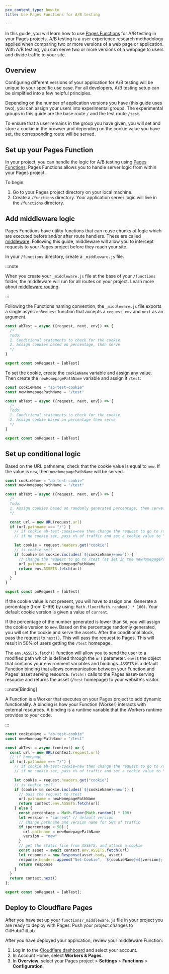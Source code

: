 ```yaml
---
pcx_content_type: how-to
title: Use Pages Functions for A/B testing

---
```


In this guide, you will learn how to use [Pages Functions](/pages/functions/) for A/B testing in your Pages projects. A/B testing is a user experience research methodology applied when comparing two or more versions of a web page or application. With A/B testing, you can serve two or more versions of a webpage to users and divide traffic to your site.

## Overview

Configuring different versions of your application for A/B testing will be unique to your specific use case. For all developers, A/B testing setup can be simplified into a few helpful principles.

Depending on the number of application versions you have (this guide uses two), you can assign your users into experimental groups. The experimental groups in this guide are the base route `/` and the test route `/test`.

To ensure that a user remains in the group you have given, you will set and store a cookie in the browser and depending on the cookie value you have set, the corresponding route will be served.

## Set up your Pages Function

In your project, you can handle the logic for A/B testing using [Pages Functions](/pages/functions/). Pages Functions allows you to handle server logic from within your Pages project.

To begin:

1. Go to your Pages project directory on your local machine.
2. Create a `/functions` directory. Your application server logic will live in the `/functions` directory.

## Add middleware logic

Pages Functions have utility functions that can reuse chunks of logic which are executed before and/or after route handlers. These are called [middleware](/pages/functions/middleware/). Following this guide, middleware will allow you to intercept requests to your Pages project before they reach your site.

In your `/functions` directory, create a `_middleware.js` file.

:::note


When you create your `_middleware.js` file at the base of your `/functions` folder, the middleware will run for all routes on your project. Learn more about [middleware routing](/pages/functions/middleware/).


:::

Following the Functions naming convention, the `_middleware.js` file exports a single async `onRequest` function that accepts a `request`, `env` and `next` as an argument.

```js
const abTest = async ({request, next, env}) => {
  /*
  Todo:
  1. Conditional statements to check for the cookie
  2. Assign cookies based on percentage, then serve
  */
}

export const onRequest = [abTest]
```

To set the cookie, create the `cookieName` variable and assign any value. Then create the `newHomepagePathName` variable and assign it `/test`:

```js null {1,2}
const cookieName = "ab-test-cookie"
const newHomepagePathName = "/test"

const abTest = async ({request, next, env}) => {
  /*
  Todo:
  1. Conditional statements to check for the cookie
  2. Assign cookie based on percentage then serve
  */
}

export const onRequest = [abTest]
```

## Set up conditional logic

Based on the URL pathname, check that the cookie value is equal to `new`. If the value is `new`, then `newHomepagePathName` will be served.

```js null {7,8,9,10,11,12,13,14,15,16,17,18,19}
const cookieName = "ab-test-cookie"
const newHomepagePathName = "/test"

const abTest = async ({request, next, env}) => {
  /*
  Todo:
  1. Assign cookies based on randomly generated percentage, then serve
  */

  const url = new URL(request.url)
  if (url.pathname === "/") {
    // if cookie ab-test-cookie=new then change the request to go to /test
    // if no cookie set, pass x% of traffic and set a cookie value to "current" or "new"

    let cookie = request.headers.get("cookie")
    // is cookie set?
    if (cookie && cookie.includes(`${cookieName}=new`)) {
      // Change the request to go to /test (as set in the newHomepagePathName variable)
      url.pathname = newHomepagePathName
      return env.ASSETS.fetch(url)
    }
  }
}

export const onRequest = [abTest]
```

If the cookie value is not present, you will have to assign one. Generate a percentage (from 0-99) by using: `Math.floor(Math.random() * 100)`. Your default cookie version is given a value of `current`.

If the percentage of the number generated is lower than `50`, you will assign the cookie version to `new`. Based on the percentage randomly generated, you will set the cookie and serve the assets. After the conditional block, pass the request to `next()`. This will pass the request to Pages. This will result in 50% of users getting the `/test` homepage.

The `env.ASSETS.fetch()` function will allow you to send the user to a modified path which is defined through the `url` parameter. `env` is the object that contains your environment variables and bindings. `ASSETS` is a default Function binding that allows communication between your Function and Pages' asset serving resource. `fetch()` calls to the Pages asset-serving resource and returns the asset (`/test` homepage) to your website's visitor.

:::note[Binding]


A Function is a Worker that executes on your Pages project to add dynamic functionality. A binding is how your Function (Worker) interacts with external resources. A binding is a runtime variable that the Workers runtime provides to your code.


:::

```js null {20-36}
const cookieName = "ab-test-cookie"
const newHomepagePathName = "/test"

const abTest = async (context) => {
  const url = new URL(context.request.url)
  // if homepage
  if (url.pathname === "/") {
    // if cookie ab-test-cookie=new then change the request to go to /test
    // if no cookie set, pass x% of traffic and set a cookie value to "current" or "new"

    let cookie = request.headers.get("cookie")
    // is cookie set?
    if (cookie && cookie.includes(`${cookieName}=new`)) {
      // pass the request to /test
      url.pathname = newHomepagePathName
      return context.env.ASSETS.fetch(url)
    } else {
      const percentage = Math.floor(Math.random() * 100)
      let version = "current" // default version
      // change pathname and version name for 50% of traffic
      if (percentage < 50) {
        url.pathname = newHomepagePathName
        version = "new"
      }
      // get the static file from ASSETS, and attach a cookie
      const asset = await context.env.ASSETS.fetch(url)
      let response = new Response(asset.body, asset)
      response.headers.append("Set-Cookie", `${cookieName}=${version}; path=/`)
      return response
    }
  }
  return context.next()
};

export const onRequest = [abTest];
```

## Deploy to Cloudflare Pages

After you have set up your `functions/_middleware.js` file in your project you are ready to deploy with Pages. Push your project changes to GitHub/GitLab.

After you have deployed your application, review your middleware Function:

1. Log in to the [Cloudflare dashboard](https://dash.cloudflare.com) and select your account.
2. In Account Home, select **Workers & Pages**.
3. In **Overview**, select your Pages project > **Settings** > **Functions** > **Configuration**.
